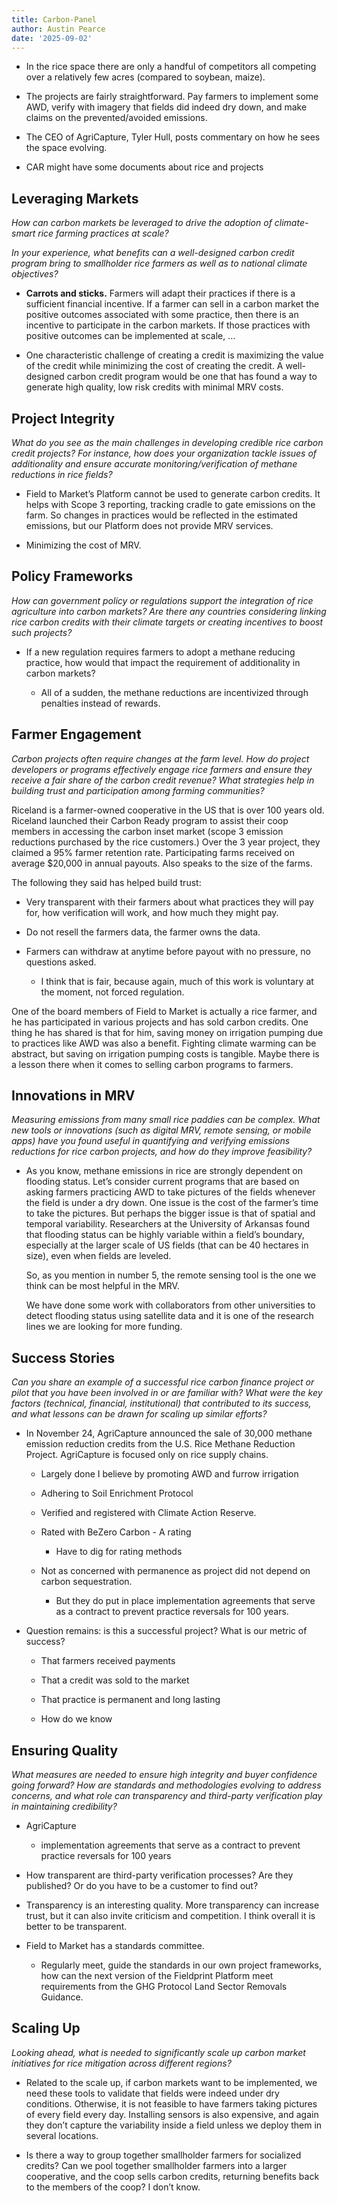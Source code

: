 ```yaml
---
title: Carbon-Panel
author: Austin Pearce
date: '2025-09-02'
---
```


-   In the rice space there are only a handful of competitors all competing over a relatively few acres (compared to soybean, maize).

-   The projects are fairly straightforward. Pay farmers to implement some AWD, verify with imagery that fields did indeed dry down, and make claims on the prevented/avoided emissions.

-   The CEO of AgriCapture, Tyler Hull, posts commentary on how he sees the space evolving.

-   CAR might have some documents about rice and projects

## Leveraging Markets

*How can carbon markets be leveraged to drive the adoption of climate-smart rice farming practices at scale?*

*In your experience, what benefits can a well-designed carbon credit program bring to smallholder rice farmers as well as to national climate objectives?*

-   **Carrots and sticks.** Farmers will adapt their practices if there is a sufficient financial incentive. If a farmer can sell in a carbon market the positive outcomes associated with some practice, then there is an incentive to participate in the carbon markets. If those practices with positive outcomes can be implemented at scale, ...

-   One characteristic challenge of creating a credit is maximizing the value of the credit while minimizing the cost of creating the credit. A well-designed carbon credit program would be one that has found a way to generate high quality, low risk credits with minimal MRV costs.

## Project Integrity

*What do you see as the main challenges in developing credible rice carbon credit projects? For instance, how does your organization tackle issues of additionality and ensure accurate monitoring/verification of methane reductions in rice fields?*

-   Field to Market's Platform cannot be used to generate carbon credits. It helps with Scope 3 reporting, tracking cradle to gate emissions on the farm. So changes in practices would be reflected in the estimated emissions, but our Platform does not provide MRV services.

-   Minimizing the cost of MRV.

## Policy Frameworks

*How can government policy or regulations support the integration of rice agriculture into carbon markets? Are there any countries considering linking rice carbon credits with their climate targets or creating incentives to boost such projects?*

-   If a new regulation requires farmers to adopt a methane reducing practice, how would that impact the requirement of additionality in carbon markets?

    -   All of a sudden, the methane reductions are incentivized through penalties instead of rewards.

## Farmer Engagement

*Carbon projects often require changes at the farm level. How do project developers or programs effectively engage rice farmers and ensure they receive a fair share of the carbon credit revenue? What strategies help in building trust and participation among farming communities?*

Riceland is a farmer-owned cooperative in the US that is over 100 years old. Riceland launched their Carbon Ready program to assist their coop members in accessing the carbon inset market (scope 3 emission reductions purchased by the rice customers.) Over the 3 year project, they claimed a 95% farmer retention rate. Participating farms received on average \$20,000 in annual payouts. Also speaks to the size of the farms.

The following they said has helped build trust:

-   Very transparent with their farmers about what practices they will pay for, how verification will work, and how much they might pay.

-   Do not resell the farmers data, the farmer owns the data.

-   Farmers can withdraw at anytime before payout with no pressure, no questions asked.

    -   I think that is fair, because again, much of this work is voluntary at the moment, not forced regulation.

One of the board members of Field to Market is actually a rice farmer, and he has participated in various projects and has sold carbon credits. One thing he has shared is that for him, saving money on irrigation pumping due to practices like AWD was also a benefit. Fighting climate warming can be abstract, but saving on irrigation pumping costs is tangible. Maybe there is a lesson there when it comes to selling carbon programs to farmers.

## Innovations in MRV

*Measuring emissions from many small rice paddies can be complex. What new tools or innovations (such as digital MRV, remote sensing, or mobile apps) have you found useful in quantifying and verifying emissions reductions for rice carbon projects, and how do they improve feasibility?*

-   As you know, methane emissions in rice are strongly dependent on flooding status. Let's consider current programs that are based on asking farmers practicing AWD to take pictures of the fields whenever the field is under a dry down. One issue is the cost of the farmer's time to take the pictures. But perhaps the bigger issue is that of spatial and temporal variability. Researchers at the University of Arkansas found that flooding status can be highly variable within a field's boundary, especially at the larger scale of US fields (that can be 40 hectares in size), even when fields are leveled.

    So, as you mention in number 5, the remote sensing tool is the one we think can be most helpful in the MRV.

    We have done some work with collaborators from other universities to detect flooding status using satellite data and it is one of the research lines we are looking for more funding.

## Success Stories

*Can you share an example of a successful rice carbon finance project or pilot that you have been involved in or are familiar with? What were the key factors (technical, financial, institutional) that contributed to its success, and what lessons can be drawn for scaling up similar efforts?*

-   In November 24, AgriCapture announced the sale of 30,000 methane emission reduction credits from the U.S. Rice Methane Reduction Project. AgriCapture is focused only on rice supply chains.

    -   Largely done I believe by promoting AWD and furrow irrigation

    -   Adhering to Soil Enrichment Protocol

    -   Verified and registered with Climate Action Reserve.

    -   Rated with BeZero Carbon - A rating

        -   Have to dig for rating methods

    -   Not as concerned with permanence as project did not depend on carbon sequestration.

        -   But they do put in place implementation agreements that serve as a contract to prevent practice reversals for 100 years.

-   Question remains: is this a successful project? What is our metric of success?

    -   That farmers received payments

    -   That a credit was sold to the market

    -   That practice is permanent and long lasting

    -   How do we know

## Ensuring Quality

*What measures are needed to ensure high integrity and buyer confidence going forward? How are standards and methodologies evolving to address concerns, and what role can transparency and third-party verification play in maintaining credibility?*

-   AgriCapture

    -   implementation agreements that serve as a contract to prevent practice reversals for 100 years

<!-- -->

-   How transparent are third-party verification processes? Are they published? Or do you have to be a customer to find out?

-   Transparency is an interesting quality. More transparency can increase trust, but it can also invite criticism and competition. I think overall it is better to be transparent.

<!-- -->

-   Field to Market has a standards committee.

    -   Regularly meet, guide the standards in our own project frameworks, how can the next version of the Fieldprint Platform meet requirements from the GHG Protocol Land Sector Removals Guidance.

## Scaling Up

*Looking ahead, what is needed to significantly scale up carbon market initiatives for rice mitigation across different regions?*

-   Related to the scale up, if carbon markets want to be implemented, we need these tools to validate that fields were indeed under dry conditions. Otherwise, it is not feasible to have farmers taking pictures of every field every day. Installing sensors is also expensive, and again they don’t capture the variability inside a field unless we deploy them in several locations.

-   Is there a way to group together smallholder farmers for socialized credits? Can we pool together smallholder farmers into a larger cooperative, and the coop sells carbon credits, returning benefits back to the members of the coop? I don't know.

